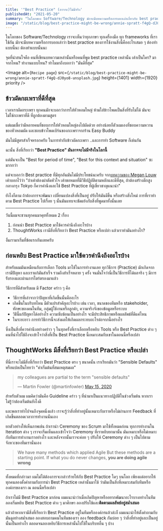 ```yaml
---
title: '"Best Practice" (อาจจะ)ไม่มีจริง'
publishedAt: "2021-05-20"
summary: "ในโลกของ Software/Technology มักจะมีบทความหรือการบอกเล่าเกี่ยวกับ best practice จุดที่น่าสนใจคือ คนที่เขียนบทความเหล่านั้นหรือคนที่พูด best practice เหล่านั้น เค้าเป็นใคร? มาจากไหน? ทำงานแบบไหน? ทำไมมาถึงบอกว่า มันดีที่สุด"
image: "/static/blog/best-practice-might-be-wrong/annie-spratt-f4gQ-dJ0yo8-unsplash.jpg"
---
```


ในโลกของ Software/Technology เราจะเห็นว่าทุกภาษา ทุกเครื่องมือ ทุก frameworks ที่เราใช้กัน
มักจะมีบทความหรือการบอกเล่าว่า best practice ของการใช้งานสิ่งนี้คืออะไรเสมอ ๆ ต้องทำแบบนี้นะ ต้องทำแบบนั้นนะ

จุดที่น่าสนใจคือ คนที่เขียนบทความเหล่านั้นหรือคนที่พูด best practice เหล่านั้น เค้าเป็นใคร? มาจากไหน? ทำงานแบบไหน? ทำไมมาถึงบอกว่า "มันดีที่สุด"

<Image
  alt={`Recipe page`}
  src={`/static/blog/best-practice-might-be-wrong/annie-spratt-f4gQ-dJ0yo8-unsplash.jpg`}
  height={1401}
  width={1920}
  priority
/>

## ข้าวผัดกะเพราที่ดีที่สุด

เวลาเราผัดกระเพรา ทุกคนมักจะบอกว่าการใส่หัวหอมใหญ่ ห้ามใส่ข้าวโพดเป็นสิ่งที่รับไม่ได้ มันจะไม่ใช่กะเพราที่ดี ที่ถูกต้องตามสูตร

แต่ผมเชื่อว่ามีหลายคนที่ชอบการใส่หัวหอมใหญ่ลงไปผัดด้วย อย่างน้อยก็ตัวผมเองที่ชอบความหวานของหัวหอมผัด และชอบข้าวโพดเบิร์นของกะเพราจากร้าน Easy Buddy

มันไม่มีสูตรสำเร็จหรอกครับ ในการทำกับข้าวผัดกะเพรา ..และการทำ Software ก็เช่นกัน

ฉะนั้น สิ่งที่เรียกว่า **"Best Practice" มันอาจจะไม่มีจริงในโลกนี้**

แต่มันจะเป็น "Best for period of time", "Best for this context and situation" ซะมากกว่า

แต่จะบอกว่า Best practice ที่มีทุกอันมันไม่มีประโยชน์นะครับ จาก[บทความของ Megan Louw](https://www.thoughtworks.com/insights/blog/four-ways-kill-best-practice) เค้าบอกไว้ว่า "ถ้าเค้าต้องผ่าตัดหัวใจ เค้าขอหมอที่มีวิธีปฏิบัติตามหลักและดีที่สุด, ถ้าต้องสร้างตึกสูงกลางกรุง Tokyo ก็ควรคำนึงและใช้ Best Practice ที่ผู้เชี่ยวชาญแนะนำ"

ยังไงก็ตาม ถ้าต้องการจะพัฒนา เปลี่ยนแปลงสิ่งที่เป็นอยู่ ปรับให้มันดีขึ้น หรือสร้างสิ่งใหม่ การที่เราทำตาม Best Practice ไปเรื่อย ๆ นั้นมันแทบจะขัดแย้งกับสิ่งที่พูดมาทั้งนั้นเลย

---

วันนี้ผมจะชวนทุกคนมาคุยทั้งหมด 2 เรื่อง

1. ก่อนนำ Best Practice มาใช้ควรคำนึงถึงอะไรบ้าง
2. ThoughtWorks เรามีสิ่งที่เรียกว่า Best Practice หรือเปล่า แล้วเราทำมันอย่างไร?

งั้นเรามาเริ่มที่ข้อแรกกันเลยครับ

## ก่อนหยิบ Best Practice มาใช้ควรคำนึงถึงอะไรบ้าง

สำหรับผมมันเหมือนกับการเลือก Tools มาใช้ในการทำงานเลย ทุกวิธีการ (Practice) มักเกิดจากเรามีปัญหา และเราแก้มันสำเร็จ รวมถึงสำเร็จหลาย ๆ ครั้ง
จนมั่นใจว่านี่เป็นวิธีการที่ได้ผลจริง ๆ มีการรับรองและผ่านการไตร่ตรองมาแล้ว

วิธีการที่ดีสำหรับผม มี Factor คร่าว ๆ คือ

- วิธีการที่เล่าจากว่าปัญหาที่เกิดขึ้นนั้นคืออะไร
- เกิดขึ้นในบริบทไหน มีตัวแปรสำคัญอะไรบ้าง เช่น เวลา, ขนาดของทีมหรือ stakeholder, ทักษะของคนในทีม, กลุ่มผู้ใช้งานหรือลูกค้า, ความจริงจังของข้อมูลหรือระบบ
- วิธีนี้แก้ปัญหาได้อย่างไร ความซับซ้อนเป็นอย่างไร จะมีประสิทธิภาพหรือผลลัพธ์ที่ดีแค่ไหน
- ในระยะยาว การทำวิธีการนี้จะส่งผลให้เกิดผลกระทบอะไรต่อจากนี้อย่างไร

ซึ่งเป็นสิ่งที่ควรคำนึงอย่างคร่าว ๆ ในทุกครั้งที่เราเลือกหรือหยิบ Tools หรือ Best Practice ต่าง ๆ คนที่นำไปใช้ถึงจะเข้าใจว่าสิ่งที่เป็น Best Practice นี้เหมาะสมกับเขา​ในตอนนี้หรือเปล่า

## ThoughtWorks มีสิ่งที่เรียกว่า Best Practice หรือเปล่า

ที่นี่เราจะไม่มีสิ่งที่เรียกว่า Best Practice ตรง ๆ ขนาดนั้น เราเรียกมันว่า "Sensible Defaults" หรือแปลเป็นไทยว่า "ค่าเริ่มต้นที่สมเหตุสมผล"

<blockquote class="twitter-tweet">
  <p lang="en" dir="ltr">
    my colleagues are partial to the term &quot;sensible defaults&quot;
  </p>
  &mdash; Martin Fowler (@martinfowler)
  <a href="https://twitter.com/martinfowler/status/1261304977978535939?ref_src=twsrc%5Etfw">
    May 15, 2020
  </a>
</blockquote>
<script
  async
  src="https://platform.twitter.com/widgets.js"
  charset="utf-8"
></script>

สำหรับตัวผม ผมคิดว่ามันคือ Guideline คร่าว ๆ ที่นำมาเป็นแนวทางปฏิบัติในช่วงเริ่มต้น หากเราไม่รู้ว่าต้องเริ่มต้นยังไงดี

และพอเราทำไปจนถึงจุดหนึ่งแล้ว เราจะรู้ว่าสิ่งที่ทำอยู่นั้นเหมาะกับเราหรือไม่ผ่านการ Feedback ที่เกิดขึ้นตลอดเวลาการทำงานนั่นเอง

ยกตัวอย่างให้เห็นภาพเช่น ถ้าเรานำ Ceremony ของ Scrum มาใช้ทั้งหมดก่อน ทุกการทำงานใน Iteration ต่าง ๆ เราจะเริ่มเห็นและเข้าใจว่า Ceremony ที่เราหยิบยกมานั้น
มันเหมาะหรือไม่เหมาะกับทีมการทำงานเราอย่างไร และหลังจากนั้นเราจะค่อย ๆ ปรับให้ Ceremony ต่าง ๆ เป็นไปตามจังหวะของทีมเรานั่นเอง

> We have many methods which applied Agile
> But these methods are a starting point. If what you do never changes, **you are doing agile wrong**

---

ทั้งหมดที่กล่าวมา ผมไม่ได้ต้องการจะกล่าวร้ายให้กับ Best Practice ใดๆ บนโลก เพียงแต่อยากให้ทุกคนลองตั้งคำถามกับการนำ Best Practice เหล่านั้นมาใช้
ว่ามันเป็นสิ่งที่เหมาะสมกับทีมหรือองค์กรของเรา ณ ตอนนี้หรือเปล่า

ถ้าเราไม่มี Best Practice มาก่อน ผมแนะนำว่าเมื่อเกิดปัญหาหรืออยากพัฒนาอะไรบางอย่างในทีม ลองเริ่มหยิบ Best Practice ต่าง ๆ มาศึกษา ลองปรับใช้และ**ติดตามผลลัพธ์อยู่สม่ำเสมอ**

แล้วถ้าหากเรามีสิ่งที่เรียกว่า Best Practice อยู่ในทีมหรือองค์กรแล้วล่ะก็ ผมแนะนำให้ตั้งคำถามกับมันดูอย่างสม่ำเสมอ ลองสอบถามคนในทีมของเรา ลอง feedback กันบ่อย ๆ
ว่าสิ่งที่ทำอยู่และเป็นอยู่นั้นเป็นอย่างไร ตลอดจนลองหยิบวิธีการเหล่านั้นไปใช้ในบริบทอื่น ๆ บ้าง
